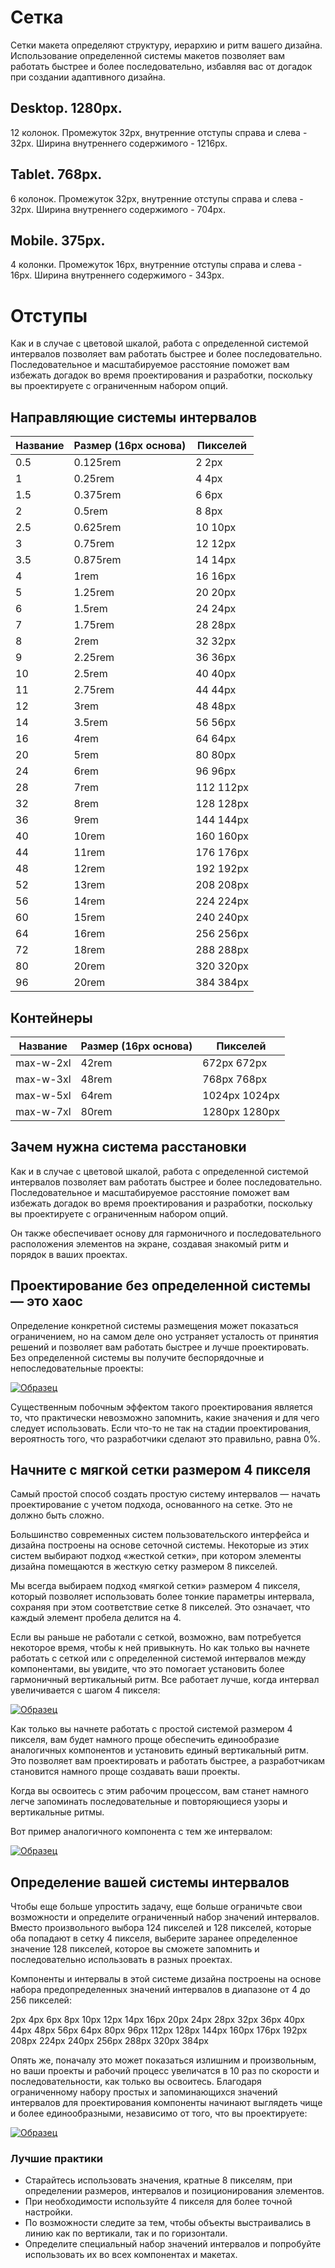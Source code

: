 
<Meta title="Сетки и отступы" />

<h1 className="story storybook-docs-h1">Сетка</h1>
<p className="story storybook-text">Сетки макета определяют структуру, иерархию и ритм вашего дизайна. Использование
  определенной системы макетов позволяет вам работать быстрее и более последовательно, избавляя вас от догадок при
  создании адаптивного дизайна.</p>

<div className="pt-10">
  <h2 className="story storybook-docs-h2">Desktop. 1280px.</h2>
  <p className="story storybook-text">12 колонок. Промежуток 32px, внутренние отступы справа и слева - 32px. Ширина
    внутреннего содержимого - 1216px.</p>
  <div
    className="columns-4 md:columns-6 xl:columns-12 gap-4 md:gap-8 h-96 px-4 md:px-8 border border-gray-300 rounded-lg max-w-screen-xl">
    <div className="bg-rose-100 w-full h-full" />
    <div className="bg-rose-100 w-full h-full" />
    <div className="bg-rose-100 w-full h-full" />
    <div className="bg-rose-100 w-full h-full" />
    <div className="bg-rose-100 w-full h-full" />
    <div className="bg-rose-100 w-full h-full" />
    <div className="bg-rose-100 w-full h-full" />
    <div className="bg-rose-100 w-full h-full" />
    <div className="bg-rose-100 w-full h-full" />
    <div className="bg-rose-100 w-full h-full" />
    <div className="bg-rose-100 w-full h-full" />
    <div className="bg-rose-100 w-full h-full" />
  </div>

</div>

<div className="pt-10">
  <h2 className="story storybook-docs-h2">Tablet. 768px.</h2>
  <p className="story storybook-text">6 колонок. Промежуток 32px, внутренние отступы справа и слева - 32px. Ширина внутреннего
    содержимого - 704px.</p>
  <div
    className="columns-4 md:columns-6 gap-4 md:gap-8 h-96 px-4 md:px-8 border border-gray-300 rounded-lg max-w-screen-md">
    <div className="bg-rose-100 w-full h-full" />
    <div className="bg-rose-100 w-full h-full" />
    <div className="bg-rose-100 w-full h-full" />
    <div className="bg-rose-100 w-full h-full" />
    <div className="bg-rose-100 w-full h-full" />
    <div className="bg-rose-100 w-full h-full" />
  </div>
</div>

<div className="pt-10">
  <h2 className="story storybook-docs-h2">Mobile. 375px.</h2>
  <p className="story storybook-text">4 колонки. Промежуток 16px, внутренние отступы справа и слева - 16px. Ширина внутреннего
    содержимого - 343px.</p>
  <div className="columns-4 gap-4 h-96 px-4 border border-gray-300 rounded-lg max-w-[375px]">
    <div className="bg-rose-100 w-full h-full" />
    <div className="bg-rose-100 w-full h-full" />
    <div className="bg-rose-100 w-full h-full" />
    <div className="bg-rose-100 w-full h-full" />
  </div>
</div>

<h1 className="story storybook-docs-h1">Отступы</h1>
<p className="story storybook-text">Как и в случае с цветовой шкалой, работа с определенной системой интервалов позволяет вам
  работать быстрее и более последовательно. Последовательное и масштабируемое расстояние поможет вам избежать догадок во
  время проектирования и разработки, поскольку вы проектируете с ограниченным набором опций.</p>

<div className="pt-10">
  <h2 className="story storybook-docs-h2">Направляющие системы интервалов</h2>

  <table className="table">
    <thead className="table-header-group">
    <tr className="table-row">
      <th className="table-cell text-left">
        Название
      </th>
      <th className="table-cell text-left">
        Размер (16px основа)
      </th>
      <th className="table-cell text-left">
        Пикселей
      </th>
    </tr>
    </thead>
    <tbody>
    <tr className="table-row">
      <td className="table-cell">
        0.5
      </td>
      <td className="table-cell">
        0.125rem
      </td>
      <td className="table-cell">
        2
        <span className="h-6 w-0.5 flex items-center text-xs bg-brand-100 text-brand-700 ml-5 relative">
          <span className="absolute inset-x-0 inset-y-1/3">2px</span>
        </span>
      </td>
    </tr>
    <tr className="table-row">
      <td className="table-cell">
        1
      </td>
      <td className="table-cell">
        0.25rem
      </td>
      <td className="table-cell">
        4
        <span className="h-6 w-1 flex items-center text-xs bg-brand-100 text-brand-700 ml-5 relative">
          <span className="absolute inset-x-0 inset-y-1/3">4px</span>
        </span>
      </td>
    </tr>
    <tr className="table-row">
      <td className="table-cell">
        1.5
      </td>
      <td className="table-cell">
        0.375rem
      </td>
      <td className="table-cell">
        6
        <span className="h-6 w-1.5 flex items-center text-xs bg-brand-100 text-brand-700 ml-5 relative">
          <span className="absolute inset-x-0 inset-y-1/3">6px</span>
        </span>
      </td>
    </tr>
    <tr className="table-row">
      <td className="table-cell">
        2
      </td>
      <td className="table-cell">
        0.5rem
      </td>
      <td className="table-cell">
        8
        <span className="h-6 w-2 flex items-center text-xs bg-brand-100 text-brand-700 ml-5 relative">
          <span className="absolute inset-x-0 inset-y-1/3">8px</span>
        </span>
      </td>
    </tr>
    <tr className="table-row">
      <td className="table-cell">
        2.5
      </td>
      <td className="table-cell">
        0.625rem
      </td>
      <td className="table-cell">
        10
        <span className="h-6 w-2.5 flex items-center text-xs bg-brand-100 text-brand-700 ml-5 relative">
          <span className="absolute inset-x-0 inset-y-1/3">10px</span>
        </span>
      </td>
    </tr>
    <tr className="table-row">
      <td className="table-cell">
        3
      </td>
      <td className="table-cell">
        0.75rem
      </td>
      <td className="table-cell">
        12
        <span className="h-6 w-3 flex items-center text-xs bg-brand-100 text-brand-700 ml-5 relative">
          <span className="absolute inset-x-0 inset-y-1/3">12px</span>
        </span>
      </td>
    </tr>
    <tr className="table-row">
      <td className="table-cell">
        3.5
      </td>
      <td className="table-cell">
        0.875rem
      </td>
      <td className="table-cell">
        14
        <span className="h-6 w-3.5 flex items-center text-xs bg-brand-100 text-brand-700 ml-5 relative">
          <span className="absolute inset-x-0 inset-y-1/3">14px</span>
        </span>
      </td>
    </tr>
    <tr className="table-row">
      <td className="table-cell">
        4
      </td>
      <td className="table-cell">
        1rem
      </td>
      <td className="table-cell">
        16
        <span className="h-6 w-4 flex items-center text-xs bg-brand-100 text-brand-700 ml-5 relative">
          <span className="absolute inset-x-0 inset-y-1/3">16px</span>
        </span>
      </td>
    </tr>
    <tr className="table-row">
      <td className="table-cell">
        5
      </td>
      <td className="table-cell">
        1.25rem
      </td>
      <td className="table-cell">
        20
        <span className="h-6 w-5 flex items-center text-xs bg-brand-100 text-brand-700 ml-5 relative">
          <span className="absolute inset-x-0 inset-y-1/3">20px</span>
        </span>
      </td>
    </tr>
    <tr className="table-row">
      <td className="table-cell">
        6
      </td>
      <td className="table-cell">
        1.5rem
      </td>
      <td className="table-cell">
        24
        <span className="h-6 w-6 flex items-center text-xs bg-brand-100 text-brand-700 ml-5 relative">
          <span className="absolute inset-x-0 inset-y-1/3">24px</span>
        </span>
      </td>
    </tr>
    <tr className="table-row">
      <td className="table-cell">
        7
      </td>
      <td className="table-cell">
        1.75rem
      </td>
      <td className="table-cell">
        28
        <span className="h-6 w-7 flex items-center text-xs bg-brand-100 text-brand-700 ml-5 relative">
          <span className="absolute inset-x-0 inset-y-1/3">28px</span>
        </span>
      </td>
    </tr>
    <tr className="table-row">
      <td className="table-cell">
        8
      </td>
      <td className="table-cell">
        2rem
      </td>
      <td className="table-cell">
        32
        <span className="h-6 w-8 flex items-center text-xs bg-brand-100 text-brand-700 ml-5 relative">
          <span className="absolute inset-x-0 inset-y-1/3">32px</span>
        </span>
      </td>
    </tr>
    <tr className="table-row">
      <td className="table-cell">
        9
      </td>
      <td className="table-cell">
        2.25rem
      </td>
      <td className="table-cell">
        36
        <span className="h-6 w-9 flex items-center text-xs bg-brand-100 text-brand-700 ml-5 relative">
          <span className="absolute inset-x-0 inset-y-1/3">36px</span>
        </span>
      </td>
    </tr>
    <tr className="table-row">
      <td className="table-cell">
        10
      </td>
      <td className="table-cell">
        2.5rem
      </td>
      <td className="table-cell">
        40
        <span className="h-6 w-10 flex items-center text-xs bg-brand-100 text-brand-700 ml-5 relative">
          <span className="absolute inset-x-0 inset-y-1/3">40px</span>
        </span>
      </td>
    </tr>
    <tr className="table-row">
      <td className="table-cell">
        11
      </td>
      <td className="table-cell">
        2.75rem
      </td>
      <td className="table-cell">
        44
        <span className="h-6 w-11 flex items-center text-xs bg-brand-100 text-brand-700 ml-5 relative">
          <span className="absolute inset-x-0 inset-y-1/3">44px</span>
        </span>
      </td>
    </tr>
    <tr className="table-row">
      <td className="table-cell">
        12
      </td>
      <td className="table-cell">
        3rem
      </td>
      <td className="table-cell">
        48
        <span className="h-6 w-12 flex items-center text-xs bg-brand-100 text-brand-700 ml-5 relative">
          <span className="absolute inset-x-0 inset-y-1/3">48px</span>
        </span>
      </td>
    </tr>
    <tr className="table-row">
      <td className="table-cell">
        14
      </td>
      <td className="table-cell">
        3.5rem
      </td>
      <td className="table-cell">
        56
        <span className="h-6 w-14 flex items-center text-xs bg-brand-100 text-brand-700 ml-5 relative">
          <span className="absolute inset-x-0 inset-y-1/3">56px</span>
        </span>
      </td>
    </tr>
    <tr className="table-row">
      <td className="table-cell">
        16
      </td>
      <td className="table-cell">
        4rem
      </td>
      <td className="table-cell">
        64
        <span className="h-6 w-16 flex items-center text-xs bg-brand-100 text-brand-700 ml-5 relative">
          <span className="absolute inset-x-0 inset-y-1/3">64px</span>
        </span>
      </td>
    </tr>
    <tr className="table-row">
      <td className="table-cell">
        20
      </td>
      <td className="table-cell">
        5rem
      </td>
      <td className="table-cell">
        80
        <span className="h-6 w-20 flex items-center text-xs bg-brand-100 text-brand-700 ml-5 relative">
          <span className="absolute inset-x-0 inset-y-1/3">80px</span>
        </span>
      </td>
    </tr>
    <tr className="table-row">
      <td className="table-cell">
        24
      </td>
      <td className="table-cell">
        6rem
      </td>
      <td className="table-cell">
        96
        <span className="h-6 w-24 flex items-center text-xs bg-brand-100 text-brand-700 ml-5 relative">
          <span className="absolute inset-x-0 inset-y-1/3">96px</span>
        </span>
      </td>
    </tr>
    <tr className="table-row">
      <td className="table-cell">
        28
      </td>
      <td className="table-cell">
        7rem
      </td>
      <td className="table-cell">
        112
        <span className="h-6 w-28 flex items-center text-xs bg-brand-100 text-brand-700 ml-5 relative">
          <span className="absolute inset-x-0 inset-y-1/3">112px</span>
        </span>
      </td>
    </tr>
    <tr className="table-row">
      <td className="table-cell">
        32
      </td>
      <td className="table-cell">
        8rem
      </td>
      <td className="table-cell">
        128
        <span className="h-6 w-32 flex items-center text-xs bg-brand-100 text-brand-700 ml-5 relative">
          <span className="absolute inset-x-0 inset-y-1/3">128px</span>
        </span>
      </td>
    </tr>
    <tr className="table-row">
      <td className="table-cell">
        36
      </td>
      <td className="table-cell">
        9rem
      </td>
      <td className="table-cell">
        144
        <span className="h-6 w-36 flex items-center text-xs bg-brand-100 text-brand-700 ml-5 relative">
          <span className="absolute inset-x-0 inset-y-1/3">144px</span>
        </span>
      </td>
    </tr>
    <tr className="table-row">
      <td className="table-cell">
        40
      </td>
      <td className="table-cell">
        10rem
      </td>
      <td className="table-cell">
        160
        <span className="h-6 w-40 flex items-center text-xs bg-brand-100 text-brand-700 ml-5 relative">
          <span className="absolute inset-x-0 inset-y-1/3">160px</span>
        </span>
      </td>
    </tr>
    <tr className="table-row">
      <td className="table-cell">
        44
      </td>
      <td className="table-cell">
        11rem
      </td>
      <td className="table-cell">
        176
        <span className="h-6 w-44 flex items-center text-xs bg-brand-100 text-brand-700 ml-5 relative">
          <span className="absolute inset-x-0 inset-y-1/3">176px</span>
        </span>
      </td>
    </tr>
    <tr className="table-row">
      <td className="table-cell">
        48
      </td>
      <td className="table-cell">
        12rem
      </td>
      <td className="table-cell">
        192
        <span className="h-6 w-48 flex items-center text-xs bg-brand-100 text-brand-700 ml-5 relative">
          <span className="absolute inset-x-0 inset-y-1/3">192px</span>
        </span>
      </td>
    </tr>
    <tr className="table-row">
      <td className="table-cell">
        52
      </td>
      <td className="table-cell">
        13rem
      </td>
      <td className="table-cell">
        208
        <span className="h-6 w-52 flex items-center text-xs bg-brand-100 text-brand-700 ml-5 relative">
          <span className="absolute inset-x-0 inset-y-1/3">208px</span>
        </span>
      </td>
    </tr>
    <tr className="table-row">
      <td className="table-cell">
        56
      </td>
      <td className="table-cell">
        14rem
      </td>
      <td className="table-cell">
        224
        <span className="h-6 w-56 flex items-center text-xs bg-brand-100 text-brand-700 ml-5 relative">
          <span className="absolute inset-x-0 inset-y-1/3">224px</span>
        </span>
      </td>
    </tr>
    <tr className="table-row">
      <td className="table-cell">
        60
      </td>
      <td className="table-cell">
        15rem
      </td>
      <td className="table-cell">
        240
        <span className="h-6 w-60 flex items-center text-xs bg-brand-100 text-brand-700 ml-5 relative">
          <span className="absolute inset-x-0 inset-y-1/3">240px</span>
        </span>
      </td>
    </tr>
    <tr className="table-row">
      <td className="table-cell">
        64
      </td>
      <td className="table-cell">
        16rem
      </td>
      <td className="table-cell">
        256
        <span className="h-6 w-64 flex items-center text-xs bg-brand-100 text-brand-700 ml-5 relative">
          <span className="absolute inset-x-0 inset-y-1/3">256px</span>
        </span>
      </td>
    </tr>
    <tr className="table-row">
      <td className="table-cell">
        72
      </td>
      <td className="table-cell">
        18rem
      </td>
      <td className="table-cell">
        288
        <span className="h-6 w-72 flex items-center text-xs bg-brand-100 text-brand-700 ml-5 relative">
          <span className="absolute inset-x-0 inset-y-1/3">288px</span>
        </span>
      </td>
    </tr>
    <tr className="table-row">
      <td className="table-cell">
        80
      </td>
      <td className="table-cell">
        20rem
      </td>
      <td className="table-cell">
        320
        <span className="h-6 w-80 flex items-center text-xs bg-brand-100 text-brand-700 ml-5 relative">
          <span className="absolute inset-x-0 inset-y-1/3">320px</span>
        </span>
      </td>
    </tr>
    <tr className="table-row">
      <td className="table-cell">
        96
      </td>
      <td className="table-cell">
        20rem
      </td>
      <td className="table-cell">
        384
        <span className="h-6 w-96 flex items-center text-xs bg-brand-100 text-brand-700 ml-5 relative">
          <span className="absolute inset-x-0 inset-y-1/3">384px</span>
        </span>
      </td>
    </tr>
    </tbody>
  </table>
</div>

<div className="pt-10">
  <h2 className="story storybook-docs-h2">Контейнеры</h2>

  <table className="table">
    <thead className="table-header-group">
    <tr className="table-row">
      <th className="table-cell text-left">
        Название
      </th>
      <th className="table-cell text-left">
        Размер (16px основа)
      </th>
      <th className="table-cell text-left">
        Пикселей
      </th>
    </tr>
    </thead>
    <tbody>
    <tr className="table-row">
      <td className="table-cell">
        max-w-2xl
      </td>
      <td className="table-cell">
        42rem
      </td>
      <td className="table-cell">
        672px
        <span
          className="h-6 max-w-2xl w-[672px] flex grow items-center text-xs bg-brand-100 text-brand-700 ml-5 relative">
          <span className="absolute inset-x-0 inset-y-1/3">672px</span>
        </span>
      </td>
    </tr>
    <tr className="table-row">
      <td className="table-cell">
        max-w-3xl
      </td>
      <td className="table-cell">
        48rem
      </td>
      <td className="table-cell">
        768px
        <span
          className="h-6 max-w-3xl w-[768px] flex grow items-center text-xs bg-brand-100 text-brand-700 ml-5 relative">
          <span className="absolute inset-x-0 inset-y-1/3">768px</span>
        </span>
      </td>
    </tr>
    <tr className="table-row">
      <td className="table-cell">
        max-w-5xl
      </td>
      <td className="table-cell">
        64rem
      </td>
      <td className="table-cell">
        1024px
        <span
          className="h-6 max-w-5xl w-[1024px] flex grow items-center text-xs bg-brand-100 text-brand-700 ml-5 relative">
          <span className="absolute inset-x-0 inset-y-1/3">1024px</span>
        </span>
      </td>
    </tr>
    <tr className="table-row">
      <td className="table-cell">
        max-w-7xl
      </td>
      <td className="table-cell">
        80rem
      </td>
      <td className="table-cell">
        1280px
        <span
          className="h-6 max-w-7xl w-[1280px] flex grow items-center text-xs bg-brand-100 text-brand-700 ml-5 relative">
          <span className="absolute inset-x-0 inset-y-1/3">1280px</span>
        </span>
      </td>
    </tr>
    </tbody>
  </table>
</div>

<div className="pt-16">
  <h2 className="story storybook-docs-h2">Зачем нужна система расстановки</h2>
  <p className="story storybook-text">Как и в случае с цветовой шкалой, работа с определенной системой интервалов позволяет
    вам работать быстрее и более последовательно. Последовательное и масштабируемое расстояние поможет вам избежать
    догадок во время проектирования и разработки, поскольку вы проектируете с ограниченным набором опций.</p>
  <p className="story storybook-text">Он также обеспечивает основу для гармоничного и последовательного расположения элементов
    на экране, создавая знакомый ритм и порядок в ваших проектах.</p>
</div>

<div className="pt-16">
  <h2 className="story storybook-docs-h2">Проектирование без определенной системы — это хаос</h2>
  <p className="story storybook-text">Определение конкретной системы размещения может показаться ограничением, но на самом
    деле оно устраняет усталость от принятия решений и позволяет вам работать быстрее и лучше проектировать. Без
    определенной системы вы получите беспорядочные и непоследовательные проекты:</p>
  <a href={storybook0018} className="story storybook-link" target='_blank' rel="noreferrer">
    <img src={storybook0018} alt="Образец" className="w-2/3" />
  </a>
  <p className="story storybook-text">Существенным побочным эффектом такого проектирования является то, что практически
    невозможно запомнить, какие значения и для чего следует использовать. Если что-то не так на стадии проектирования,
    вероятность того, что разработчики сделают это правильно, равна 0%.</p>
</div>

<div className="pt-16">
  <h2 className="story storybook-docs-h2">Начните с мягкой сетки размером 4 пикселя</h2>
  <p className="story storybook-text">Самый простой способ создать простую систему интервалов — начать проектирование с учетом
    подхода, основанного на сетке. Это не должно быть сложно.</p>
  <p className="story storybook-text">Большинство современных систем пользовательского интерфейса и дизайна построены на
    основе сеточной системы. Некоторые из этих систем выбирают подход «жесткой сетки», при котором элементы дизайна
    помещаются в жесткую сетку размером 8 пикселей.</p>
  <p className="story storybook-text">Мы всегда выбираем подход «мягкой сетки» размером 4 пикселя, который позволяет
    использовать более тонкие параметры интервала, сохраняя при этом соответствие сетке 8 пикселей. Это означает, что
    каждый элемент пробела делится на 4.</p>
  <p className="story storybook-text">Если вы раньше не работали с сеткой, возможно, вам потребуется некоторое время, чтобы к
    ней привыкнуть. Но как только вы начнете работать с сеткой или с определенной системой интервалов между
    компонентами, вы увидите, что это помогает установить более гармоничный вертикальный ритм. Все работает лучше, когда
    интервал увеличивается с шагом 4 пикселя:</p>
  <a href={storybook0019} className="story storybook-link" target='_blank' rel="noreferrer">
    <img src={storybook0019} alt="Образец" className="w-2/3" />
  </a>
  <p className="story storybook-text">Как только вы начнете работать с простой системой размером 4 пикселя, вам будет намного
    проще обеспечить единообразие аналогичных компонентов и установить единый вертикальный ритм. Это позволяет вам
    проектировать и работать быстрее, а разработчикам становится намного проще создавать ваши проекты.</p>
  <p className="story storybook-text">Когда вы освоитесь с этим рабочим процессом, вам станет намного легче запоминать
    последовательные и повторяющиеся узоры и вертикальные ритмы.</p>
  <p className="story storybook-text">Вот пример аналогичного компонента с тем же интервалом:</p>
  <a href={storybook0020} className="story storybook-link" target='_blank' rel="noreferrer">
    <img src={storybook0020} alt="Образец" className="w-2/3" />
  </a>
</div>

<div className="pt-16">
  <h2 className="story storybook-docs-h2">Определение вашей системы интервалов</h2>
  <p className="story storybook-text">Чтобы еще больше упростить задачу, еще больше ограничьте свои возможности и определите
    ограниченный набор значений интервалов. Вместо произвольного выбора 124 пикселей и 128 пикселей, которые оба
    попадают в сетку 4 пикселя, выберите заранее определенное значение 128 пикселей, которое вы сможете запомнить и
    последовательно использовать в разных проектах.</p>
  <p className="story storybook-text">Компоненты и интервалы в этой системе дизайна построены на основе набора
    предопределенных значений интервалов в диапазоне от 4 до 256 пикселей:</p>

  <div className="flex flex-col gap-5 py-7">
    <span className="h-6 w-0.5 flex items-center text-xs bg-brand-100 text-brand-700 ml-5 relative">
          <span className="absolute inset-x-0 inset-y-1/3">2px</span>
        </span>
    <span className="h-6 w-1 flex items-center text-xs bg-brand-100 text-brand-700 ml-5 relative">
          <span className="absolute inset-x-0 inset-y-1/3">4px</span>
        </span>
    <span className="h-6 w-1.5 flex items-center text-xs bg-brand-100 text-brand-700 ml-5 relative">
          <span className="absolute inset-x-0 inset-y-1/3">6px</span>
        </span>
    <span className="h-6 w-2 flex items-center text-xs bg-brand-100 text-brand-700 ml-5 relative">
          <span className="absolute inset-x-0 inset-y-1/3">8px</span>
        </span>
    <span className="h-6 w-2.5 flex items-center text-xs bg-brand-100 text-brand-700 ml-5 relative">
          <span className="absolute inset-x-0 inset-y-1/3">10px</span>
        </span>
    <span className="h-6 w-3 flex items-center text-xs bg-brand-100 text-brand-700 ml-5 relative">
          <span className="absolute inset-x-0 inset-y-1/3">12px</span>
        </span>
    <span className="h-6 w-3.5 flex items-center text-xs bg-brand-100 text-brand-700 ml-5 relative">
          <span className="absolute inset-x-0 inset-y-1/3">14px</span>
        </span>
    <span className="h-6 w-4 flex items-center text-xs bg-brand-100 text-brand-700 ml-5 relative">
          <span className="absolute inset-x-0 inset-y-1/3">16px</span>
        </span>
    <span className="h-6 w-5 flex items-center text-xs bg-brand-100 text-brand-700 ml-5 relative">
          <span className="absolute inset-x-0 inset-y-1/3">20px</span>
        </span>
    <span className="h-6 w-6 flex items-center text-xs bg-brand-100 text-brand-700 ml-5 relative">
          <span className="absolute inset-x-0 inset-y-1/3">24px</span>
        </span>
    <span className="h-6 w-7 flex items-center text-xs bg-brand-100 text-brand-700 ml-5 relative">
          <span className="absolute inset-x-0 inset-y-1/3">28px</span>
        </span>
    <span className="h-6 w-8 flex items-center text-xs bg-brand-100 text-brand-700 ml-5 relative">
          <span className="absolute inset-x-0 inset-y-1/3">32px</span>
        </span>
    <span className="h-6 w-9 flex items-center text-xs bg-brand-100 text-brand-700 ml-5 relative">
          <span className="absolute inset-x-0 inset-y-1/3">36px</span>
        </span>
    <span className="h-6 w-10 flex items-center text-xs bg-brand-100 text-brand-700 ml-5 relative">
          <span className="absolute inset-x-0 inset-y-1/3">40px</span>
        </span>
    <span className="h-6 w-11 flex items-center text-xs bg-brand-100 text-brand-700 ml-5 relative">
          <span className="absolute inset-x-0 inset-y-1/3">44px</span>
        </span>
    <span className="h-6 w-12 flex items-center text-xs bg-brand-100 text-brand-700 ml-5 relative">
          <span className="absolute inset-x-0 inset-y-1/3">48px</span>
        </span>
    <span className="h-6 w-14 flex items-center text-xs bg-brand-100 text-brand-700 ml-5 relative">
          <span className="absolute inset-x-0 inset-y-1/3">56px</span>
        </span>
    <span className="h-6 w-16 flex items-center text-xs bg-brand-100 text-brand-700 ml-5 relative">
          <span className="absolute inset-x-0 inset-y-1/3">64px</span>
        </span>
    <span className="h-6 w-20 flex items-center text-xs bg-brand-100 text-brand-700 ml-5 relative">
          <span className="absolute inset-x-0 inset-y-1/3">80px</span>
        </span>
    <span className="h-6 w-24 flex items-center text-xs bg-brand-100 text-brand-700 ml-5 relative">
          <span className="absolute inset-x-0 inset-y-1/3">96px</span>
        </span>
    <span className="h-6 w-28 flex items-center text-xs bg-brand-100 text-brand-700 ml-5 relative">
          <span className="absolute inset-x-0 inset-y-1/3">112px</span>
        </span>
    <span className="h-6 w-32 flex items-center text-xs bg-brand-100 text-brand-700 ml-5 relative">
          <span className="absolute inset-x-0 inset-y-1/3">128px</span>
        </span>
    <span className="h-6 w-36 flex items-center text-xs bg-brand-100 text-brand-700 ml-5 relative">
          <span className="absolute inset-x-0 inset-y-1/3">144px</span>
        </span>
    <span className="h-6 w-40 flex items-center text-xs bg-brand-100 text-brand-700 ml-5 relative">
          <span className="absolute inset-x-0 inset-y-1/3">160px</span>
        </span>
    <span className="h-6 w-44 flex items-center text-xs bg-brand-100 text-brand-700 ml-5 relative">
          <span className="absolute inset-x-0 inset-y-1/3">176px</span>
        </span>
    <span className="h-6 w-48 flex items-center text-xs bg-brand-100 text-brand-700 ml-5 relative">
          <span className="absolute inset-x-0 inset-y-1/3">192px</span>
        </span>
    <span className="h-6 w-52 flex items-center text-xs bg-brand-100 text-brand-700 ml-5 relative">
          <span className="absolute inset-x-0 inset-y-1/3">208px</span>
        </span>
    <span className="h-6 w-56 flex items-center text-xs bg-brand-100 text-brand-700 ml-5 relative">
          <span className="absolute inset-x-0 inset-y-1/3">224px</span>
        </span>
    <span className="h-6 w-60 flex items-center text-xs bg-brand-100 text-brand-700 ml-5 relative">
          <span className="absolute inset-x-0 inset-y-1/3">240px</span>
        </span>
    <span className="h-6 w-64 flex items-center text-xs bg-brand-100 text-brand-700 ml-5 relative">
          <span className="absolute inset-x-0 inset-y-1/3">256px</span>
        </span>
    <span className="h-6 w-72 flex items-center text-xs bg-brand-100 text-brand-700 ml-5 relative">
          <span className="absolute inset-x-0 inset-y-1/3">288px</span>
        </span>
    <span className="h-6 w-80 flex items-center text-xs bg-brand-100 text-brand-700 ml-5 relative">
          <span className="absolute inset-x-0 inset-y-1/3">320px</span>
        </span>
    <span className="h-6 w-96 flex items-center text-xs bg-brand-100 text-brand-700 ml-5 relative">
          <span className="absolute inset-x-0 inset-y-1/3">384px</span>
        </span>

  </div>
  <p className="story storybook-text">Опять же, поначалу это может показаться излишним и произвольным, но ваши проекты и рабочий процесс увеличатся в 10 раз по скорости и последовательности, как только вы освоитесь. Благодаря ограниченному набору простых и запоминающихся значений интервалов для проектирования компоненты начинают выглядеть чище и более единообразными, независимо от того, что вы проектируете:</p>
  <a href={storybook0021} className="story storybook-link" target='_blank' rel="noreferrer">
    <img src={storybook0021} alt="Образец" className="w-2/3" />
  </a>
  <h3 className="story storybook-docs-h3">Лучшие практики</h3>
  <ul>
    <li>Старайтесь использовать значения, кратные 8 пикселям, при определении размеров, интервалов и позиционирования элементов.</li>
    <li>При необходимости используйте 4 пикселя для более точной настройки.</li>
    <li>По возможности следите за тем, чтобы объекты выстраивались в линию как по вертикали, так и по горизонтали.</li>
    <li>Определите специальный набор значений интервалов и попробуйте использовать их во всех компонентах и макетах.</li>
  </ul>
</div>

<style>{styles}</style>
